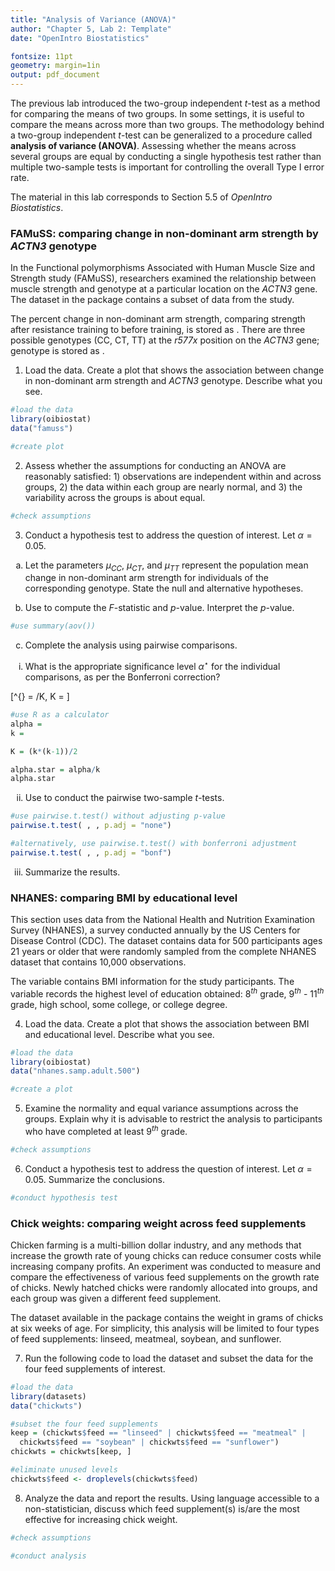 ```yaml
---
title: "Analysis of Variance (ANOVA)"
author: "Chapter 5, Lab 2: Template"
date: "OpenIntro Biostatistics"

fontsize: 11pt
geometry: margin=1in
output: pdf_document
---
```


\begin{small}
	
	\textbf{Topics}
	\begin{itemize}
	  \item ANOVA $F$-test
	  \item Adjustment for multiple comparisons
	\end{itemize}
	
\end{small}

The previous lab introduced the two-group independent $t$-test as a method for comparing the means of two groups. In some settings, it is useful to compare the means across more than two groups. The methodology behind a two-group independent $t$-test can be generalized to a procedure called **analysis of variance (ANOVA)**. Assessing whether the means across several groups are equal by conducting a single hypothesis test rather than multiple two-sample tests is important for controlling the overall Type I error rate. 

The material in this lab corresponds to Section 5.5 of *OpenIntro Biostatistics*.

### FAMuSS: comparing change in non-dominant arm strength by *ACTN3* genotype

\begin{center}
\textit{Is change in non-dominant arm strength after resistance training associated with genotype?}
\end{center}

In the Functional polymorphisms Associated with Human Muscle Size and Strength study (FAMuSS), researchers examined the relationship between muscle strength and genotype at a particular location on the *ACTN3* gene. The \texttt{famuss} dataset in the \texttt{oibiostat} package contains a subset of data from the study. 

The percent change in non-dominant arm strength, comparing strength after resistance training to before training, is stored as \texttt{ndrm.ch}. There are three possible genotypes (CC, CT, TT) at the *r577x* position on the *ACTN3* gene; genotype is stored as \texttt{actn3.r557x}.

1. Load the data. Create a plot that shows the association between change in non-dominant arm strength and *ACTN3* genotype. Describe what you see.

```r
#load the data
library(oibiostat)
data("famuss")

#create plot

```




2. Assess whether the assumptions for conducting an ANOVA are reasonably satisfied: 1) observations are independent within and across groups, 2) the data within each group are nearly normal, and 3) the variability across the groups is about equal.

```r
#check assumptions

```




3. Conduct a hypothesis test to address the question of interest. Let $\alpha = 0.05$.

  a) Let the parameters $\mu_{CC}$, $\mu_{CT}$, and $\mu_{TT}$ represent the population mean change in non-dominant arm strength for individuals of the corresponding genotype. State the null and alternative hypotheses.




    
  b) Use \texttt{summary(aov())} to compute the $F$-statistic and $p$-value. Interpret the $p$-value.

<!---
The syntax inside summary(aov(y ~ x)) follows the same logic as for a boxplot command, where y is the numerical variable to be sorted by the categorical variable x.
--->
    
```r
#use summary(aov())

```


    
  c) Complete the analysis using pairwise comparisons.
    
  i. What is the appropriate significance level $\alpha^{\star}$ for the individual comparisons, as per the Bonferroni correction?

  \[\alpha^{\star} = \alpha/K, \text{where } K = \frac{k(k-1)}{2} \text{for $k$ groups}\]  
          
```r
#use R as a calculator
alpha =
k =

K = (k*(k-1))/2

alpha.star = alpha/k
alpha.star
```  
        
  ii. Use \texttt{pairwise.t.test()} to conduct the pairwise two-sample $t$-tests.
        
<!---
The pairwise.t.test() command uses a comma between the two variables x and y, instead of a tilde like the aov() command.

  pairwise.t.test(x, y, p.adj = "")

--->
  
```r
#use pairwise.t.test() without adjusting p-value
pairwise.t.test( , , p.adj = "none")

#alternatively, use pairwise.t.test() with bonferroni adjustment
pairwise.t.test( , , p.adj = "bonf")

```        
        
  iii. Summarize the results.



        
### NHANES: comparing BMI by educational level

\begin{center}
\textit{Is body mass index (BMI) associated with educational attainment?}
\end{center}

This section uses data from the National Health and Nutrition Examination Survey (NHANES), a survey conducted annually by the US Centers for Disease Control (CDC).\footnote{The dataset was first introduced in Chapter 1, Lab 1 (Introduction to Data).} The dataset \texttt{nhanes.samp.adult.500} contains data for 500 participants ages 21 years or older that were randomly sampled from the complete NHANES dataset that contains 10,000 observations.

The variable \texttt{BMI} contains BMI information for the study participants. The variable \texttt{Education} records the highest level of education obtained: 8$^{th}$ grade, 9$^{th}$ - 11$^{th}$ grade, high school, some college, or college degree.

4. Load the data. Create a plot that shows the association between BMI and educational level. Describe what you see.

```r
#load the data
library(oibiostat)
data("nhanes.samp.adult.500")

#create a plot

```



5. Examine the normality and equal variance assumptions across the groups. Explain why it is advisable to restrict the analysis to participants who have completed at least $9^{th}$ grade.

```r
#check assumptions

```




6. Conduct a hypothesis test to address the question of interest. Let $\alpha = 0.05$. Summarize the conclusions.

```r
#conduct hypothesis test

```





### Chick weights: comparing weight across feed supplements

Chicken farming is a multi-billion dollar industry, and any methods that increase the growth rate of young chicks can reduce consumer costs while increasing company profits. An experiment was conducted to measure and compare the effectiveness of various feed supplements on the growth rate of chicks. Newly hatched chicks were randomly allocated into groups, and each group was given a different feed supplement. 

The \texttt{chickwts} dataset available in the \texttt{datasets} package contains the weight in grams of chicks at six weeks of age. For simplicity, this analysis will be limited to four types of feed supplements: linseed, meatmeal, soybean, and sunflower.


7. Run the following code to load the \texttt{chickwts} dataset and subset the data for the four feed supplements of interest.

```r
#load the data
library(datasets)
data("chickwts")

#subset the four feed supplements
keep = (chickwts$feed == "linseed" | chickwts$feed == "meatmeal" |
  chickwts$feed == "soybean" | chickwts$feed == "sunflower")
chickwts = chickwts[keep, ]

#eliminate unused levels
chickwts$feed <- droplevels(chickwts$feed)
```

8. Analyze the data and report the results. Using language accessible to a non-statistician, discuss which feed supplement(s) is/are the most effective for increasing chick weight.

```r
#check assumptions

#conduct analysis

```



